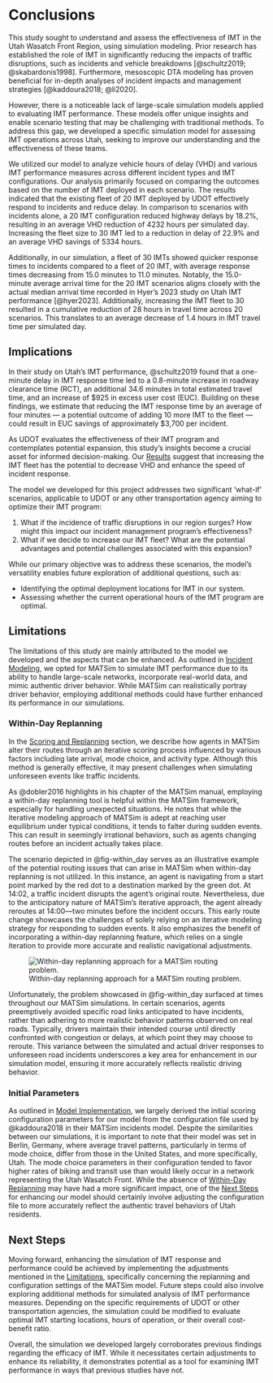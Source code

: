 # Conclusions {#sec-conclusions}

This study sought to understand and assess the effectiveness of IMT in the Utah Wasatch Front Region, using simulation modeling. Prior research has established the role of IMT in significantly reducing the impacts of traffic disruptions, such as incidents and vehicle breakdowns [@schultz2019; @skabardonis1998]. Furthermore, mesoscopic DTA modeling has proven beneficial for in-depth analyses of incident impacts and management strategies [@kaddoura2018; @li2020].

However, there is a noticeable lack of large-scale simulation models applied to evaluating IMT performance. These models offer unique insights and enable scenario testing that may be challenging with traditional methods. To address this gap, we developed a specific simulation model for assessing IMT operations across Utah, seeking to improve our understanding and the effectiveness of these teams.

We utilized our model to analyze vehicle hours of delay (VHD) and various IMT performance measures across different incident types and IMT configurations. Our analysis primarily focused on comparing the outcomes based on the number of IMT deployed in each scenario. The results indicated that the existing fleet of 20 IMT deployed by UDOT effectively respond to incidents and reduce delay. In comparison to scenarios with incidents alone, a 20 IMT configuration reduced highway delays by 18.2%, resulting in an average VHD reduction of 4232 hours per simulated day. Increasing the fleet size to 30 IMT led to a reduction in delay of 22.9% and an average VHD savings of 5334 hours.

Additionally, in our simulation, a fleet of 30 IMTs showed quicker response times to incidents compared to a fleet of 20 IMT, with average response times decreasing from 15.0 minutes to 11.0 minutes. Notably, the 15.0-minute average arrival time for the 20 IMT scenarios aligns closely with the actual median arrival time recorded in Hyer’s 2023 study on Utah IMT performance [@hyer2023]. Additionally, increasing the IMT fleet to 30 resulted in a cumulative reduction of 28 hours in travel time across 20 scenarios. This translates to an average decrease of 1.4 hours in IMT travel time per simulated day.

## Implications {#sec-implications}

In their study on Utah’s IMT performance, @schultz2019 found that a one-minute delay in IMT response time led to a 0.8-minute increase in roadway clearance time (RCT), an additional 34.6 minutes in total estimated travel time, and an increase of \$925 in excess user cost (EUC). Building on these findings, we estimate that reducing the IMT response time by an average of four minutes — a potential outcome of adding 10 more IMT to the fleet — could result in EUC savings of approximately \$3,700 per incident.

As UDOT evaluates the effectiveness of their IMT program and contemplates potential expansion, this study's insights become a crucial asset for informed decision-making. Our [Results](#sec-results) suggest that increasing the IMT fleet has the potential to decrease VHD and enhance the speed of incident response.

The model we developed for this project addresses two significant 'what-if' scenarios, applicable to UDOT or any other transportation agency aiming to optimize their IMT program:

1. What if the incidence of traffic disruptions in our region surges? How might this impact our incident management program's effectiveness?
2. What if we decide to increase our IMT fleet? What are the potential advantages and potential challenges associated with this expansion?

While our primary objective was to address these scenarios, the model’s versatility enables future exploration of additional questions, such as:

-   Identifying the optimal deployment locations for IMT in our system.
-   Assessing whether the current operational hours of the IMT program are optimal.

## Limitations {#sec-limitations}

The limitations of this study are mainly attributed to the model we developed and the aspects that can be enhanced. As outlined in [Incident Modeling](#sec-inc_modeling), we opted for MATSim to simulate IMT performance due to its ability to handle large-scale networks, incorporate real-world data, and mimic authentic driver behavior. While MATSim can realistically portray driver behavior, employing additional methods could have further enhanced its performance in our simulations.

### Within-Day Replanning {#sec-within-day}

In the [Scoring and Replanning](#sec-MATSim_Score) section, we describe how agents in MATSim alter their routes through an iterative scoring process influenced by various factors including late arrival, mode choice, and activity type. Although this method is generally effective, it may present challenges when simulating unforeseen events like traffic incidents.

As @dobler2016 highlights in his chapter of the MATSim manual, employing a within-day replanning tool is helpful within the MATSim framework, especially for handling unexpected situations. He notes that while the iterative modeling approach of MATSim is adept at reaching user equilibrium under typical conditions, it tends to falter during sudden events. This can result in seemingly irrational behaviors, such as agents changing routes before an incident actually takes place.

The scenario depicted in @fig-within_day serves as an illustrative example of the potential routing issues that can arise in MATSim when within-day replanning is not utilized. In this instance, an agent is navigating from a start point marked by the red dot to a destination marked by the green dot. At 14:02, a traffic incident disrupts the agent’s original route. Nevertheless, due to the anticipatory nature of MATSim's iterative approach, the agent already reroutes at 14:00—two minutes before the incident occurs. This early route change showcases the challenges of solely relying on an iterative modeling strategy for responding to sudden events. It also emphasizes the benefit of incorporating a within-day replanning feature, which relies on a single iteration to provide more accurate and realistic navigational adjustments.

![Within-day replanning approach for a MATSim routing problem.](figures/within_day.png){#fig-within_day}

Unfortunately, the problem showcased in @fig-within_day surfaced at times throughout our MATSim simulations. In certain scenarios, agents preemptively avoided specific road links anticipated to have incidents, rather than adhering to more realistic behavior patterns observed on real roads. Typically, drivers maintain their intended course until directly confronted with congestion or delays, at which point they may choose to reroute. This variance between the simulated and actual driver responses to unforeseen road incidents underscores a key area for enhancement in our simulation model, ensuring it more accurately reflects realistic driving behavior.

### Initial Parameters {#sec-parameters}

As outlined in [Model Implementation](#sec-model_imp), we largely derived the initial scoring configuration parameters for our model from the configuration file used by @kaddoura2018 in their MATSim incidents model. Despite the similarities between our simulations, it is important to note that their model was set in Berlin, Germany, where average travel patterns, particularly in terms of mode choice, differ from those in the United States, and more specifically, Utah. The mode choice parameters in their configuration tended to favor higher rates of biking and transit use than would likely occur in a network representing the Utah Wasatch Front. While the absence of [Within-Day Replanning](#sec-within-day) may have had a more significant impact, one of the [Next Steps](#sec-next_steps) for enhancing our model should certainly involve adjusting the configuration file to more accurately reflect the authentic travel behaviors of Utah residents.

## Next Steps {#sec-next_steps}

Moving forward, enhancing the simulation of IMT response and performance could be achieved by implementing the adjustments mentioned in the [Limitations](#sec-limitations), specifically concerning the replanning and configuration settings of the MATSim model. Future steps could also involve exploring additional methods for simulated analysis of IMT performance measures. Depending on the specific requirements of UDOT or other transportation agencies, the simulation could be modified to evaluate optimal IMT starting locations, hours of operation, or their overall cost-benefit ratio. 

Overall, the simulation we developed largely corroborates previous findings regarding the efficacy of IMT. While it necessitates certain adjustments to enhance its reliability, it demonstrates potential as a tool for examining IMT performance in ways that previous studies have not.